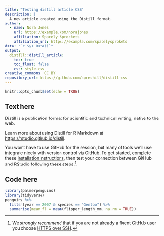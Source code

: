 ```yaml
---
title: "Testing distill article CSS"
description: |
  A new article created using the Distill format.
author:
  - name: Nora Jones 
    url: https://example.com/norajones
    affiliation: Spacely Sprockets
    affiliation_url: https://example.com/spacelysprokets
date: "`r Sys.Date()`"
output: 
  distill::distill_article:
    toc: true
    toc_float: false
    css: style.css
creative_commons: CC BY
repository_url: https://github.com/apreshill/distill-css
---
```


```r
knitr::opts_chunk$set(echo = TRUE)
```

## Text here

Distill is a publication format for scientific and technical writing, native to the web. 

Learn more about using Distill for R Markdown at <https://rstudio.github.io/distill>.


<aside>You won't have to use GitHub for the session, but many of tools we'll use integrate nicely with version control via GitHub. To get started, complete these [installation instructions](https://happygitwithr.com/install-intro.html), then test your connection between GitHub and RStudio following [these steps](https://happygitwithr.com/connect-intro.html).^[We *strongly recommend* that if you are not already a fluent GitHub user you choose [HTTPS over SSH](https://happygitwithr.com/credential-caching.html).]. </aside>


## Code here

```r
library(palmerpenguins)
library(tidyverse)
penguins %>% 
  filter(year == 2007 & species == "Gentoo") %>% 
  summarise(mean_fl = mean(flipper_length_mm, na.rm = TRUE))
```



